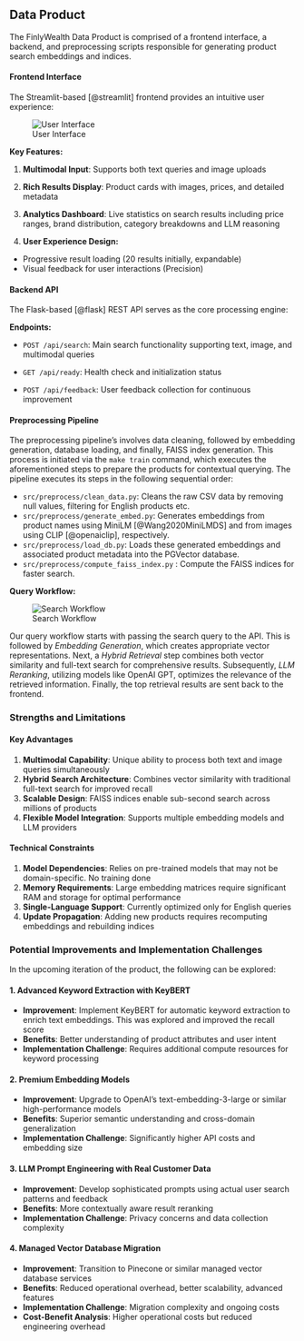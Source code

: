<!-- ## Data Product

The FinlyWealth Product Search Engine is a sophisticated multimodal retrieval system designed to increase product discovery in e-commerce environments. This data product addresses the fundamental challenge of enabling users to find relevant products from vast catalogs using natural language queries and visual inputs, processing over 1 million products with sub-200ms response times.

## Why This Product Exists

Finly's credit card search systems sufferred from several critical limitations:

-   **Keyword Dependency**: Users search must contain keywords in the actual product and should not have spelling errors
-   **Limited Semantic Understanding**: Inability to interpret user intent beyond literal matches
-   **Visual Search Gap**: No capability to search using images or visual similarity

### Strategic Value Proposition

To solve the afore mentioned issues, we developed a Search Engine to:

1.  **Enable Intuitive Discovery**: Allow users to search using natural language descriptions like "comfortable running shoes for winter" rather than exact product specifications
2.  **Bridge Visual-Textual Gap**: Support image-based queries where users can upload photos to find similar products
3.  **Improve Conversion Rates**: Deliver more relevant results through AI-powered understanding of user intent
4.  **Scale Efficiently**: Handle millions of products while maintaining fast response times
5.  **Competitive Differentiation**: Provide advanced search capabilities that set FinlyWealth apart in the affiliate marketing space

### Product Interface Architecture

### Preprocessing Pipeline

The system employs a sophisticated data preprocessing pipeline consisting of several key scripts:

#### 1. Embedding Generation

-   **Purpose**: Converts product text and images into high-dimensional vector representations
-   **Models Used**:
    -   CLIP (`openai/clip-vit-base-patch32`) [@openaiclip] for multimodal embeddings
    -   MiniLM (`sentence-transformers/all-MiniLM-L6-v2`) [@Wang2020MiniLMDS] for text-specific embeddings
-   **Output**: Fusion embeddings combining both text and image understanding

#### 2. FAISS Index Construction

-   **Purpose**: Creates optimized vector search indices for fast similarity retrieval
-   **Technology**: Facebook AI Similarity Search (FAISS) [@faiss] with IVF clustering

#### 3. Database Loading

-   **Purpose**: Populates PostgreSQL database with product metadata and embeddings
-   **Features**: Utilizes pgvector extension for native vector operations -->

## Data Product

The FinlyWealth Data Product is comprised of a frontend interface, a backend, and preprocessing scripts responsible for generating product search embeddings and indices.

#### Frontend Interface

The Streamlit-based [@streamlit] frontend provides an intuitive user experience:

![User Interface](../../img/interface.png)

**Key Features:** 

1. **Multimodal Input**: Supports both text queries and image uploads

2. **Rich Results Display**: Product cards with images, prices, and detailed metadata 

3. **Analytics Dashboard**: Live statistics on search results including price ranges, brand distribution, category breakdowns and LLM reasoning 

4. **User Experience Design:** 
  - Progressive result loading (20 results initially, expandable) 
  - Visual feedback for user interactions (Precision)

#### Backend API

The Flask-based [@flask] REST API serves as the core processing engine:

**Endpoints:** 

- `POST /api/search`: Main search functionality supporting text, image, and multimodal queries 

- `GET /api/ready`: Health check and initialization status 
 
- `POST /api/feedback`: User feedback collection for continuous improvement

#### Preprocessing Pipeline

The preprocessing pipeline's involves data cleaning, followed by embedding generation, database loading, and finally, FAISS index generation. This process is initiated via the `make train` command, which executes the aforementioned steps to prepare the products for contextual querying. The pipeline executes its steps in the following sequential order:

- `src/preprocess/clean_data.py`: Cleans the raw CSV data by removing null values, filtering for English products etc.
- `src/preprocess/generate_embed.py`: Generates embeddings from product names using MiniLM [@Wang2020MiniLMDS] and from images using CLIP [@openaiclip], respectively.
- `src/preprocess/load_db.py`:  Loads these generated embeddings and associated product metadata into the PGVector database.
- `src/preprocess/compute_faiss_index.py` : Compute the FAISS indices for faster search.

**Query Workflow:**

![Search Workflow](../../img/search_workflow.png)

Our query workflow starts with passing the search query to the API. This is followed by *Embedding Generation*, which creates appropriate vector representations. Next, a *Hybrid Retrieval* step combines both vector similarity and full-text search for comprehensive results. Subsequently, *LLM Reranking*, utilizing models like OpenAI GPT, optimizes the relevance of the retrieved information. Finally, the top retrieval results are sent back to the frontend.

### Strengths and Limitations

#### Key Advantages

1.  **Multimodal Capability**: Unique ability to process both text and image queries simultaneously
2.  **Hybrid Search Architecture**: Combines vector similarity with traditional full-text search for improved recall
3.  **Scalable Design**: FAISS indices enable sub-second search across millions of products
4.  **Flexible Model Integration**: Supports multiple embedding models and LLM providers

#### Technical Constraints

1.  **Model Dependencies**: Relies on pre-trained models that may not be domain-specific. No training done
2.  **Memory Requirements**: Large embedding matrices require significant RAM and storage for optimal performance
3.  **Single-Language Support**: Currently optimized only for English queries
4.  **Update Propagation**: Adding new products requires recomputing embeddings and rebuilding indices

### Potential Improvements and Implementation Challenges

In the upcoming iteration of the product, the following can be explored:

#### 1. Advanced Keyword Extraction with KeyBERT

- **Improvement**: Implement KeyBERT for automatic keyword extraction to enrich text embeddings. This was explored and improved the recall score
- **Benefits**: Better understanding of product attributes and user intent 
- **Implementation Challenge**: Requires additional compute resources for keyword processing

#### 2. Premium Embedding Models

- **Improvement**: Upgrade to OpenAI's text-embedding-3-large or similar high-performance models 
- **Benefits**: Superior semantic understanding and cross-domain generalization 
- **Implementation Challenge**: Significantly higher API costs and embedding size

#### 3. LLM Prompt Engineering with Real Customer Data

- **Improvement**: Develop sophisticated prompts using actual user search patterns and feedback 
- **Benefits**: More contextually aware result reranking 
- **Implementation Challenge**: Privacy concerns and data collection complexity

#### 4. Managed Vector Database Migration

- **Improvement**: Transition to Pinecone or similar managed vector database services 
- **Benefits**: Reduced operational overhead, better scalability, advanced features 
- **Implementation Challenge**: Migration complexity and ongoing costs 
- **Cost-Benefit Analysis**: Higher operational costs but reduced engineering overhead
